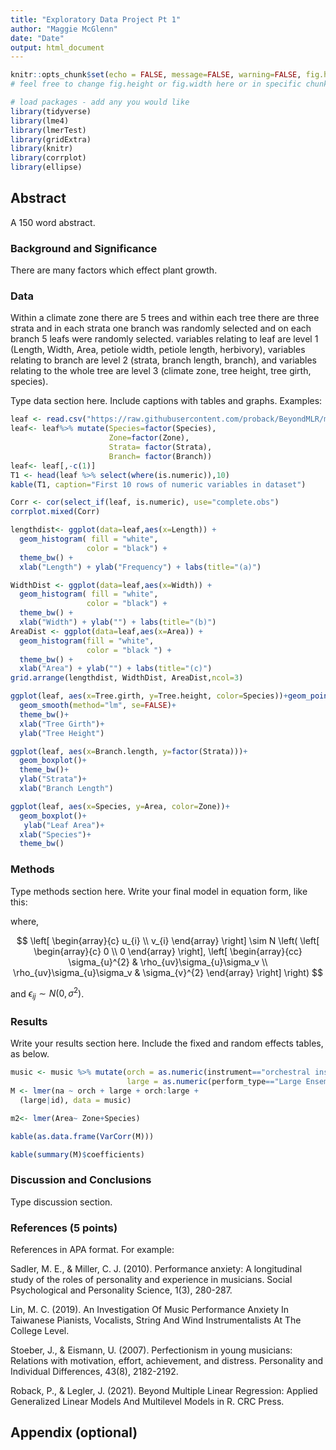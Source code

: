 ```yaml
---
title: "Exploratory Data Project Pt 1"
author: "Maggie McGlenn"
date: "Date"
output: html_document
---
```


```r
knitr::opts_chunk$set(echo = FALSE, message=FALSE, warning=FALSE, fig.height=4, fig.width=6)
# feel free to change fig.height or fig.width here or in specific chunk headings. 
```


```r
# load packages - add any you would like
library(tidyverse)
library(lme4)
library(lmerTest)
library(gridExtra)
library(knitr)
library(corrplot)
library(ellipse)
```

## Abstract 

A 150 word abstract.


\newpage

### Background and Significance   

There are many factors which effect plant growth. 

### Data  

Within a climate zone there are 5 trees and within each tree there are three strata and in each strata one branch was randomly selected and on each branch 5 leafs were randomly selected.
variables relating to leaf are level 1 (Length, Width, Area, petiole width, petiole length, herbivory), variables relating to branch are level 2 (strata, branch length, branch), and variables relating to the whole tree are level 3 (climate zone, tree height, tree girth, species).

Type data section here. Include captions with tables and graphs. Examples:  

```r
leaf <- read.csv("https://raw.githubusercontent.com/proback/BeyondMLR/master/data/mudamalai.csv")
leaf<- leaf%>% mutate(Species=factor(Species),
                      Zone=factor(Zone),
                      Strata= factor(Strata),
                      Branch= factor(Branch))
leaf<- leaf[,-c(1)]
T1 <- head(leaf %>% select(where(is.numeric)),10)       
kable(T1, caption="First 10 rows of numeric variables in dataset")
```

```r
Corr <- cor(select_if(leaf, is.numeric), use="complete.obs") 
corrplot.mixed(Corr)
```

 
```r
lengthdist<- ggplot(data=leaf,aes(x=Length)) + 
  geom_histogram( fill = "white",
                 color = "black") + 
  theme_bw() + 
  xlab("Length") + ylab("Frequency") + labs(title="(a)")

WidthDist <- ggplot(data=leaf,aes(x=Width)) + 
  geom_histogram( fill = "white", 
                 color = "black") + 
  theme_bw() + 
  xlab("Width") + ylab("") + labs(title="(b)")
AreaDist <- ggplot(data=leaf,aes(x=Area)) + 
  geom_histogram(fill = "white", 
                 color = "black ") + 
  theme_bw() + 
  xlab("Area") + ylab("") + labs(title="(c)")
grid.arrange(lengthdist, WidthDist, AreaDist,ncol=3)
```

```r
ggplot(leaf, aes(x=Tree.girth, y=Tree.height, color=Species))+geom_point()+
  geom_smooth(method="lm", se=FALSE)+
  theme_bw()+
  xlab("Tree Girth")+
  ylab("Tree Height")
```



```r
ggplot(leaf, aes(x=Branch.length, y=factor(Strata)))+
  geom_boxplot()+
  theme_bw()+
  ylab("Strata")+
  xlab("Branch Length") 
```



```r
ggplot(leaf, aes(x=Species, y=Area, color=Zone))+
  geom_boxplot()+
   ylab("Leaf Area")+
  xlab("Species")+
  theme_bw()
```

### Methods  

Type methods section here. Write your final model in equation form, like this:


\begin{align*}
Y_{ij} & = [\alpha_{0}+\alpha_{1}\textrm{Orch}_{i}+\beta_{0}\textrm{LargeEns}_{ij}+\beta_{1}\textrm{Orch}_{i}\textrm{LargeEns}_{ij}] \\
    & + [u_{i}+v_{i}\textrm{LargeEns}_{ij}+\epsilon_{ij}]
\end{align*}

where,

$$
\left[ \begin{array}{c}
            u_{i} \\ v_{i}
          \end{array}  \right] \sim N \left( \left[
          \begin{array}{c}
            0 \\ 0
          \end{array} \right], \left[
          \begin{array}{cc}
            \sigma_{u}^{2} & \rho_{uv}\sigma_{u}\sigma_v \\
            \rho_{uv}\sigma_{u}\sigma_v & \sigma_{v}^{2}
          \end{array} \right] \right) 
$$

and $\epsilon_{ij}\sim N(0,\sigma^2)$.   



### Results  

Write your results section here. Include the fixed and random effects tables, as below. 

```r
music <- music %>% mutate(orch = as.numeric(instrument=="orchestral instrument"),
                          large = as.numeric(perform_type=="Large Ensemble"))
M <- lmer(na ~ orch + large + orch:large +
  (large|id), data = music)

m2<- lmer(Area~ Zone+Species)

```

```r
kable(as.data.frame(VarCorr(M)))
```


```r
kable(summary(M)$coefficients)
```


### Discussion and Conclusions   


Type discussion section. 

\newpage 

### References  (5 points)

References in APA format. For example:

Sadler, M. E., & Miller, C. J. (2010). Performance anxiety: A longitudinal study of the roles of personality and experience in musicians. Social Psychological and Personality Science, 1(3), 280-287.

Lin, M. C. (2019). An Investigation Of Music Performance Anxiety In Taiwanese Pianists, Vocalists, String And Wind Instrumentalists At The College Level.

Stoeber, J., & Eismann, U. (2007). Perfectionism in young musicians: Relations with motivation, effort, achievement, and distress. Personality and Individual Differences, 43(8), 2182-2192.

Roback, P., & Legler, J. (2021). Beyond Multiple Linear Regression: Applied Generalized Linear Models And Multilevel Models in R. CRC Press.



\newpage

## Appendix (optional)

